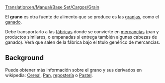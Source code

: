 [[Translation:en/Manual/Base Set/Cargos/Grain]]

{{es/Manual/Base Set/Cargos/Carga| carga  = Grano
| imagen = en/Manual/Base Set/Cargos/Grain.png
| producida =[[es/Manual/Base Set/Industries/Granja|Granja]]
| aceptada  =[[es/Manual/Base Set/Industries/Fábrica|Fábrica]]
}}
El '''grano''' es otra fuente de alimento que se produce es las [[es/Manual/Base Set/Industries/Granja|granjas]], como el [[es/Manual/Base Set/Cargos/Ganado|ganado]].

Debe transportarlo a las [[es/Manual/Base Set/Industries/Fábrica|fábricas]] donde se convierte en [[es/Manual/Base Set/Cargos/Mercancías|mercancías]] (pan y productos similares, o empanadas si entrega también algunas cabezas de ganado). Verá que salen de la fábrica bajo el título genérico de mercancías.

==Background==
Puede obtener más información sobre el grano y sus derivados en wikipedia: [https://www.wikipedia.org/wiki/es:ceral Cereal], [https://www.wikipedia.org/wiki/es:pan Pan], [https://www.wikipedia.org/wiki/es:repostería repostería] o [https://www.wikipedia.org/wiki/es:pastel Pastel].
